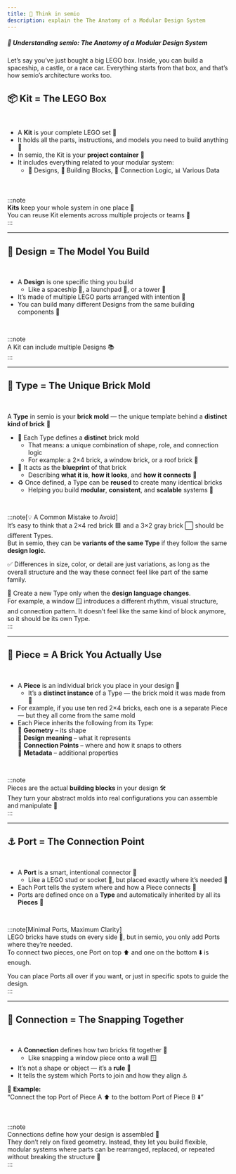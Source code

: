 ```yaml
---
title: 📐 Think in semio
description: explain the The Anatomy of a Modular Design System
---
```


##### 🧩 Understanding semio: The Anatomy of a Modular Design System

Let’s say you’ve just bought a big LEGO box. Inside, you can build a spaceship, a castle, or a race car. Everything starts from that box, and that’s how semio’s architecture works too.

## <span id="kit">📦 Kit = The LEGO Box</span>

<br />

- A **Kit** is your complete LEGO set 🧰
- It holds all the parts, instructions, and models you need to build anything 🧱
- In semio, the Kit is your **project container** 📁
- It includes everything related to your modular system:
  - 📁 Designs, 🧱 Building Blocks, 🔗 Connection Logic, 📊 Various Data

<br />

:::note  
**Kits** keep your whole system in one place 🧩  
You can reuse Kit elements across multiple projects or teams 🔄  
:::

---

## <span id="design">🧾 Design = The Model You Build</span>

<br />

- A **Design** is one specific thing you build
  - Like a spaceship 🚀, a launchpad 🧱, or a tower 🏰
- It’s made of multiple LEGO parts arranged with intention 🎯
- You can build many different Designs from the same building components 🧰

<br />

:::note  
A Kit can include multiple Designs 📚  
:::

---

## <span id="type">🧱 Type = The Unique Brick Mold</span>

<br />

A **Type** in semio is your **brick mold** — the unique template behind a **distinct kind of brick** 🧱

- 🧊 Each Type defines a **distinct** brick mold
  - That means: a unique combination of shape, role, and connection logic
  - For example: a 2×4 brick, a window brick, or a roof brick 🧱
- 📐 It acts as the **blueprint** of that brick
  - Describing **what it is**, **how it looks**, and **how it connects** 🔧
- ♻️ Once defined, a Type can be **reused** to create many identical bricks
  - Helping you build **modular**, **consistent**, and **scalable** systems 🧩

<br />

:::note[💡 A Common Mistake to Avoid]  
It’s easy to think that a 2×4 red brick 🟥 and a 3×2 gray brick ⬜ should be different Types.  
But in semio, they can be **variants of the same Type** if they follow the same **design logic**.

✅ Differences in size, color, or detail are just variations, as long as the overall structure and the way these connect feel like part of the same family.

🧱 Create a new Type only when the **design language changes**.  
For example, a window 🪟 introduces a different rhythm, visual structure, and connection pattern. It doesn’t feel like the same kind of block anymore, so it should be its own Type.  
:::

---

## <span id="piece">🔁 Piece = A Brick You Actually Use</span>

<br />

- A **Piece** is an individual brick you place in your design 🧱
  - It’s a **distinct instance** of a Type — the brick mold it was made from 🧰
- For example, if you use ten red 2×4 bricks, each one is a separate Piece — but they all come from the same mold
- Each Piece inherits the following from its Type:  
  🧬 **Geometry** – its shape  
  🧠 **Design meaning** – what it represents  
  🔌 **Connection Points** – where and how it snaps to others  
  📄 **Metadata** – additional properties

<br />

:::note  
Pieces are the actual **building blocks** in your design 🛠️  
They turn your abstract molds into real configurations you can assemble and manipulate 🧩  
:::

---

## <span id="port">⚓ Port = The Connection Point</span>

<br />

- A **Port** is a smart, intentional connector 🧲
  - Like a LEGO stud or socket 🧱, but placed exactly where it’s needed 🎯
- Each Port tells the system where and how a Piece connects 🔧
- Ports are defined once on a **Type** and automatically inherited by all its **Pieces** 🧩

<br />

:::note[Minimal Ports, Maximum Clarity]  
LEGO bricks have studs on every side 🔳, but in semio, you only add Ports where they’re needed.  
To connect two pieces, one Port on top ⬆️ and one on the bottom ⬇️ is enough.

You can place Ports all over if you want, or just in specific spots to guide the design.  
:::

---

## <span id="connection">🔗 Connection = The Snapping Together</span>

<br />

- A **Connection** defines how two bricks fit together 🧷
  - Like snapping a window piece onto a wall 🪟
- It’s not a shape or object — it’s a **rule** 🧠
- It tells the system which Ports to join and how they align ⚓

📐 **Example:**  
“Connect the top Port of Piece A ⬆️ to the bottom Port of Piece B ⬇️”

<br />

:::note  
Connections define how your design is assembled 🔄  
They don’t rely on fixed geometry. Instead, they let you build flexible, modular systems where parts can be rearranged, replaced, or repeated without breaking the structure 🧠  
:::
